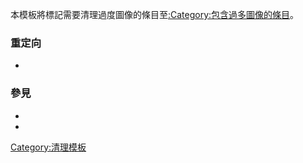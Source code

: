 {{Documentation subpage}}
<!-- PLEASE ADD CATEGORIES AND INTERWIKIS AT THE BOTTOM OF THIS PAGE -->

本模板將標記需要清理過度圖像的條目至[[:Category:包含過多圖像的條目]]。

=== 重定向 ===
*{{tl|過多圖像}}

=== 參見 ===
*{{tl|Cleanup-gallery}}
*{{tl|Cleanup-images}}

<includeonly>
<!-- CATEGORIES AND INTERWIKIS HERE, THANKS -->
[[Category:清理模板]]
[[Category:包含過多圖像的條目| ]]
</includeonly>